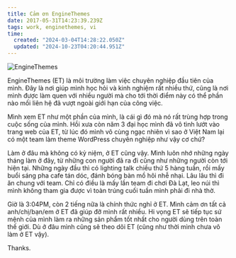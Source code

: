```yaml
---
title: Cảm ơn EngineThemes
date: 2017-05-31T14:23:39.239Z
tags: work, enginethemes, vi
time:
  created: "2024-03-04T14:28:22.050Z"
  updated: "2024-10-23T04:20:44.951Z"
---
```


![EngineThemes](https://homecdn.enginethemes.com/wp-content/themes/et_home_new/img/bird-standard-min.png)

EngineThemes (ET) là môi trường làm việc chuyên nghiệp đầu tiên của mình. Đây là nơi giúp mình học hỏi và kinh nghiệm rất nhiều thứ, cũng là nơi mình được làm quen với nhiều người mà cho tới thời điểm này có thể phần nào mối liên hệ đã vượt ngoài giới hạn của công việc.

Mình xem ET như một phần của mình, là cái gì đó mà nó rất trùng hợp trong cuộc sống của mình. Hồi xưa còn năm 3 đại học mình đã vô tình lướt vào trang web của ET, từ lúc đó mình vô cùng ngạc nhiên vì sao ở Việt Nam lại có một team làm theme WordPress chuyên nghiệp như vậy cơ chứ?

Làm ở đâu mà không có kỷ niệm, ở ET cũng vậy. Mình luôn nhớ những ngày tháng làm ở đây, từ những con người đã ra đi cũng như những người còn tới hiện tại. Những ngày đầu thì có lighting talk chiều thứ 5 hàng tuần, rồi mấy buổi sáng pha cafe tán dóc, đánh bóng bàn mồ hôi nhễ nhại. Lâu lâu thì đi ăn chung với team. Chỉ có điều là mấy lần team đi chơi Đà Lạt, leo núi thì mình không tham gia được vì toàn trúng cuối tuần mình phải đi nhà thờ.

Giờ là 3:04PM, còn 2 tiếng nữa là chính thức nghỉ ở ET. Mình cảm ơn tất cả anh/chị/bạn/em ở ET đã giúp đỡ mình rất nhiều. Hi vọng ET sẽ tiếp tục sứ mệnh của mình làm ra những sản phẩm tốt nhất cho người dùng trên toàn thế giới. Dù ở đâu mình cũng sẽ theo dõi ET (cũng như thời mình chưa vô làm ở ET vậy).

Thanks.
